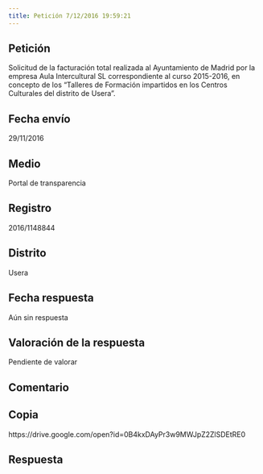 ```yaml
---
title: Petición 7/12/2016 19:59:21
---
```



## Petición
Solicitud de la facturación total realizada al Ayuntamiento de Madrid por la empresa Aula Intercultural SL correspondiente al curso 2015-2016, en concepto de los "Talleres de Formación impartidos en los Centros Culturales del distrito de Usera".


## Fecha envío
29/11/2016


## Medio
Portal de transparencia


## Registro
2016/1148844


## Distrito
Usera


## Fecha respuesta
Aún sin respuesta


## Valoración de la respuesta
Pendiente de valorar


## Comentario



## Copia
https://drive.google.com/open?id=0B4kxDAyPr3w9MWJpZ2ZlSDEtRE0


## Respuesta



